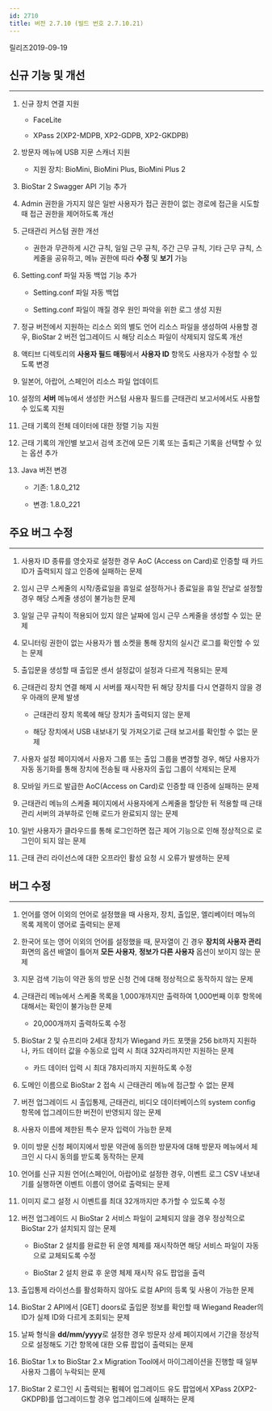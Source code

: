 ```yaml
---
id: 2710
title: 버전 2.7.10 (빌드 번호 2.7.10.21)
---
```


릴리즈<Separator/>2019-09-19

## 신규 기능 및 개선

---

1. 신규 장치 연결 지원

    * FaceLite

    * XPass 2(XP2-MDPB, XP2-GDPB, XP2-GKDPB)

1. 방문자 메뉴에 USB 지문 스캐너 지원

    * 지원 장치: BioMini, BioMini Plus, BioMini Plus 2

1. BioStar 2 Swagger API 기능 추가

1. Admin 권한을 가지지 않은 일반 사용자가 접근 권한이 없는 경로에 접근을 시도할 때 접근 권한을 제어하도록 개선

1. 근태관리 커스텀 권한 개선

    * 권한과 무관하게 시간 규칙, 일일 근무 규칙, 주간 근무 규칙, 기타 근무 규칙, 스케줄을 공유하고, 메뉴 권한에 따라 **수정** 및 **보기** 가능

1. Setting.conf 파일 자동 백업 기능 추가

    * Setting.conf 파일 자동 백업

    * Setting.conf 파일이 깨질 경우 원인 파악을 위한 로그 생성 지원

1. 정규 버전에서 지원하는 리소스 외의 별도 언어 리소스 파일을 생성하여 사용할 경우, BioStar 2 버전 업그레이드 시 해당 리소스 파일이 삭제되지 않도록 개선

1. 액티브 디렉토리의 **사용자 필드 매핑**에서 **사용자 ID** 항목도 사용자가 수정할 수 있도록 변경

1. 일본어, 아랍어, 스페인어 리소스 파일 업데이트

1. 설정의 **서버** 메뉴에서 생성한 커스텀 사용자 필드를 근태관리 보고서에서도 사용할 수 있도록 지원

1. 근태 기록의 전체 데이터에 대한 정렬 기능 지원

1. 근태 기록의 개인별 보고서 검색 조건에 모든 기록 또는 출퇴근 기록을 선택할 수 있는 옵션 추가

1. Java 버전 변경

    * 기존: 1.8.0_212

    * 변경: 1.8.0_221

## 주요 버그 수정

---

1. 사용자 ID 종류를 영숫자로 설정한 경우 AoC (Access on Card)로 인증할 때 카드 ID가 출력되지 않고 인증에 실패하는 문제

1. 임시 근무 스케줄의 시작/종료일을 휴일로 설정하거나 종료일을 휴일 전날로 설정할 경우 해당 스케줄 생성이 불가능한 문제

1. 일일 근무 규칙이 적용되어 있지 않은 날짜에 임시 근무 스케줄을 생성할 수 있는 문제

1. 모니터링 권한이 없는 사용자가 웹 소켓을 통해 장치의 실시간 로그를 확인할 수 있는 문제

1. 출입문을 생성할 때 출입문 센서 설정값이 설정과 다르게 적용되는 문제

1. 근태관리 장치 연결 해제 시 서버를 재시작한 뒤 해당 장치를 다시 연결하지 않을 경우 아래의 문제 발생

    * 근태관리 장치 목록에 해당 장치가 출력되지 않는 문제

    * 해당 장치에서 USB 내보내기 및 가져오기로 근태 보고서를 확인할 수 없는 문제

1. 사용자 설정 페이지에서 사용자 그룹 또는 출입 그룹을 변경할 경우, 해당 사용자가 자동 동기화를 통해 장치에 전송될 때 사용자의 출입 그룹이 삭제되는 문제

1. 모바일 카드로 발급한 AoC(Access on Card)로 인증할 때 인증에 실패하는 문제

1. 근태관리 메뉴의 스케줄 페이지에서 사용자에게 스케줄을 할당한 뒤 적용할 때 근태관리 서버의 과부하로 인해 로드가 완료되지 않는 문제

1. 일반 사용자가 클라우드를 통해 로그인하면 접근 제어 기능으로 인해 정상적으로 로그인이 되지 않는 문제

1. 근태 관리 라이선스에 대한 오프라인 활성 요청 시 오류가 발생하는 문제

## 버그 수정

---

1. 언어를 영어 이외의 언어로 설정했을 때 사용자, 장치, 출입문, 엘리베이터 메뉴의 목록 제목이 영어로 출력되는 문제

1. 한국어 또는 영어 이외의 언어를 설정했을 때, 문자열이 긴 경우 **장치의 사용자 관리** 화면의 옵션 배열이 틀어져 **모든 사용자**, **정보가 다른 사용자** 옵션이 보이지 않는 문제

1. 지문 검색 기능이 약관 동의 방문 신청 건에 대해 정상적으로 동작하지 않는 문제

1. 근태관리 메뉴에서 스케줄 목록을 1,000개까지만 출력하여 1,000번째 이후 항목에 대해서는 확인이 불가능한 문제

    * 20,000개까지 출력하도록 수정

1. BioStar 2 및 슈프리마 2세대 장치가 Wiegand 카드 포맷을 256 bit까지 지원하나, 카드 데이터 값을 수동으로 입력 시 최대 32자리까지만 지원하는 문제

    * 카드 데이터 입력 시 최대 78자리까지 지원하도록 수정

1. 도메인 이름으로 BioStar 2 접속 시 근태관리 메뉴에 접근할 수 없는 문제

1. 버전 업그레이드 시 출입통제, 근태관리, 비디오 데이터베이스의 system config 항목에 업그레이드한 버전이 반영되지 않는 문제

1. 사용자 이름에 제한된 특수 문자 입력이 가능한 문제

1. 이미 방문 신청 페이지에서 방문 약관에 동의한 방문자에 대해 방문자 메뉴에서 체크인 시 다시 동의를 받도록 동작하는 문제

1. 언어를 신규 지원 언어(스페인어, 아랍어)로 설정한 경우, 이벤트 로그 CSV 내보내기를 실행하면 이벤트 이름이 영어로 출력되는 문제

1. 이미지 로그 설정 시 이벤트를 최대 32개까지만 추가할 수 있도록 수정

1. 버전 업그레이드 시 BioStar 2 서비스 파일이 교체되지 않을 경우 정상적으로 BioStar 2가 설치되지 않는 문제

    * BioStar 2 설치를 완료한 뒤 운영 체제를 재시작하면 해당 서비스 파일이 자동으로 교체되도록 수정
    
    * BioStar 2 설치 완료 후 운영 체제 재시작 유도 팝업을 출력

1. 출입통제 라이선스를 활성화하지 않아도 로컬 API의 등록 및 사용이 가능한 문제

1. BioStar 2 API에서 [GET] doors로 출입문 정보를 확인할 때 Wiegand Reader의 ID가 실제 ID와 다르게 조회되는 문제

1. 날짜 형식을 **dd/mm/yyyy**로 설정한 경우 방문자 상세 페이지에서 기간을 정상적으로 설정해도 기간 항목에 대한 오류 팝업이 출력되는 문제

1. BioStar 1.x to BioStar 2.x Migration Tool에서 마이그레이션을 진행할 때 일부 사용자 그룹이 누락되는 문제

1. BioStar 2 로그인 시 출력되는 펌웨어 업그레이드 유도 팝업에서 XPass 2(XP2-GKDPB)를 업그레이드할 경우 업그레이드에 실패하는 문제